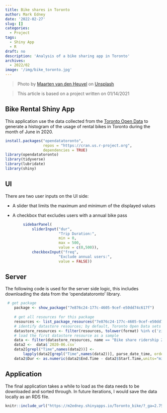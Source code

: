 ```yaml
---
title: Bike shares in Toronto
author: Mark Edney
date: '2022-02-27'
slug: []
categories:
  - Project
tags:
  - Shiny App
  - R
draft: no
description: 'Analysis of a bike sharing app in Toronto'
archives:
  - 2022/02
image: '/img/bike_toronto.jpg'
---
```


>Photo by [Maarten van den Heuvel](https://unsplash.com/@mvdheuvel?utm_source=unsplash&utm_medium=referral&utm_content=creditCopyText) on [Unsplash](https://unsplash.com/s/photos/toronto-bike?utm_source=unsplash&utm_medium=referral&utm_content=creditCopyText)
  
> This article is based on a project written on 01/14/2021

## Bike Rental Shiny App

This application use the data collected from the [Toronto Open Data](https://open.toronto.ca/dataset/bike-share-toronto-ridership-data/) to generate a histogram of the usage of rental bikes in Toronto during the month of June in 2020.

```r
install.packages("opendatatoronto", 
                 repos = "https://cran.us.r-project.org",
                 dependencies = TRUE)
library(opendatatoronto)
library(tidyverse)
library(lubridate)
library(shiny)
```

## UI

There are two user inputs on the UI side: 

* A slider that limits the maximum and minimum of the displayed values

* A checkbox that excludes users with a annual bike pass

```r
        sidebarPanel(
            sliderInput("dur",
                        "Trip Duration:",
                        min = 0,
                        max = 500,
                        value = c(0,500)),
            checkboxInput("freq",
                        "Exclude annual users:",
                        value = FALSE))
```

## Server

The following code is used for the server side logic, this includes downloading the data from the 'opendatatoronto' library.

```r
 # get package
    package <- show_package("7e876c24-177c-4605-9cef-e50dd74c617f")
    
    # get all resources for this package
    resources <- list_package_resources("7e876c24-177c-4605-9cef-e50dd74c617f")
    # identify datastore resources; by default, Toronto Open Data sets datastore resource format to CSV for non-geospatial and GeoJSON for geospatial resources
    datastore_resources <- filter(resources, tolower(format) %in% c('zip', 'geojson'))
    # load the first datastore resource as a sample
    data <- filter(datastore_resources, name == "Bike share ridership 2020") %>% get_resource()
    data2 <-  data$`2020-06.csv`
    data2[grepl("Time",names(data2))] <- 
        lapply(data2[grepl("Time",names(data2))], parse_date_time, orders = "mdy HM")
    data2$Dur <- as.numeric(data2$End.Time - data2$Start.Time,units="mins")

```

## Application

The final application takes a while to load as the data needs to be downloaded and sorted through. In future iterations, I would save the data locally as an RDS file. 

```r
knitr::include_url("https://m2edney.shinyapps.io/Toronto_bike/?_ga=2.75026646.519818068.1645317226-1341333380.1645206372")
```